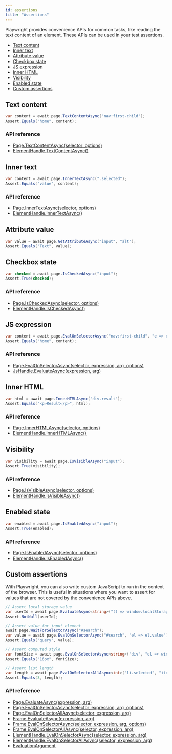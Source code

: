```yaml
---
id: assertions
title: "Assertions"
---
```


Playwright provides convenience APIs for common tasks, like reading the text content of an element. These APIs can be used in your test assertions.

- [Text content](#text-content)
- [Inner text](#inner-text)
- [Attribute value](#attribute-value)
- [Checkbox state](#checkbox-state)
- [JS expression](#js-expression)
- [Inner HTML](#inner-html)
- [Visibility](#visibility)
- [Enabled state](#enabled-state)
- [Custom assertions](#custom-assertions)

## Text content

```csharp
var content = await page.TextContentAsync("nav:first-child");
Assert.Equals("home", content);
```

### API reference
- [Page.TextContentAsync(selector, options)](./api/class-page.mdx#page-text-content)
- [ElementHandle.TextContentAsync()](./api/class-elementhandle.mdx#element-handle-text-content)

## Inner text

```csharp
var content = await page.InnerTextAsync(".selected");
Assert.Equals("value", content);
```

### API reference
- [Page.InnerTextAsync(selector, options)](./api/class-page.mdx#page-inner-text)
- [ElementHandle.InnerTextAsync()](./api/class-elementhandle.mdx#element-handle-inner-text)

## Attribute value

```csharp
var value = await page.GetAttributeAsync("input", "alt");
Assert.Equals("Text", value);
```

## Checkbox state

```csharp
var checked = await page.IsCheckedAsync("input");
Assert.True(checked);
```

### API reference
- [Page.IsCheckedAsync(selector, options)](./api/class-page.mdx#page-is-checked)
- [ElementHandle.IsCheckedAsync()](./api/class-elementhandle.mdx#element-handle-is-checked)

## JS expression

```csharp
var content = await page.EvalOnSelectorAsync("nav:first-child", "e => e.textContent");
Assert.Equals("home", content);
```

### API reference
- [Page.EvalOnSelectorAsync(selector, expression, arg, options)](./api/class-page.mdx#page-eval-on-selector)
- [JsHandle.EvaluateAsync(expression, arg)](./api/class-jshandle.mdx#js-handle-evaluate)

## Inner HTML

```csharp
var html = await page.InnerHTMLAsync("div.result");
Assert.Equals("<p>Result</p>", html);
```

### API reference
- [Page.InnerHTMLAsync(selector, options)](./api/class-page.mdx#page-inner-html)
- [ElementHandle.InnerHTMLAsync()](./api/class-elementhandle.mdx#element-handle-inner-html)

## Visibility

```csharp
var visibility = await page.IsVisibleAsync("input");
Assert.True(visibility);
```

### API reference
- [Page.IsVisibleAsync(selector, options)](./api/class-page.mdx#page-is-visible)
- [ElementHandle.IsVisibleAsync()](./api/class-elementhandle.mdx#element-handle-is-visible)

## Enabled state

```csharp
var enabled = await page.IsEnabledAsync("input");
Assert.True(enabled);
```

### API reference
- [Page.IsEnabledAsync(selector, options)](./api/class-page.mdx#page-is-enabled)
- [ElementHandle.IsEnabledAsync()](./api/class-elementhandle.mdx#element-handle-is-enabled)

## Custom assertions

With Playwright, you can also write custom JavaScript to run in the context of the browser. This is useful in situations where you want to assert for values that are not covered by the convenience APIs above.

```csharp
// Assert local storage value
var userId = await page.EvaluateAsync<string>("() => window.localStorage.getItem('userId')");
Assert.NotNull(userId);

// Assert value for input element
await page.WaitForSelectorAsync("#search");
var value = await page.EvalOnSelectorAsync("#search", "el => el.value");
Assert.Equals("query", value);

// Assert computed style
var fontSize = await page.EvalOnSelectorAsync<string>("div", "el => window.getComputedStyle(el).fontSize");
Assert.Equals("16px", fontSize);

// Assert list length
var length = await page.EvalOnSelectorAllAsync<int>("li.selected", "items => items.length");
Assert.Equals(3, length);
```

### API reference
- [Page.EvaluateAsync(expression, arg)](./api/class-page.mdx#page-evaluate)
- [Page.EvalOnSelectorAsync(selector, expression, arg, options)](./api/class-page.mdx#page-eval-on-selector)
- [Page.EvalOnSelectorAllAsync(selector, expression, arg)](./api/class-page.mdx#page-eval-on-selector-all)
- [Frame.EvaluateAsync(expression, arg)](./api/class-frame.mdx#frame-evaluate)
- [Frame.EvalOnSelectorAsync(selector, expression, arg, options)](./api/class-frame.mdx#frame-eval-on-selector)
- [Frame.EvalOnSelectorAllAsync(selector, expression, arg)](./api/class-frame.mdx#frame-eval-on-selector-all)
- [ElementHandle.EvalOnSelectorAsync(selector, expression, arg)](./api/class-elementhandle.mdx#element-handle-eval-on-selector)
- [ElementHandle.EvalOnSelectorAllAsync(selector, expression, arg)](./api/class-elementhandle.mdx#element-handle-eval-on-selector-all)
- [EvaluationArgument]

[Accessibility]: ./api/class-accessibility.mdx "Accessibility"
[Browser]: ./api/class-browser.mdx "Browser"
[BrowserContext]: ./api/class-browsercontext.mdx "BrowserContext"
[BrowserType]: ./api/class-browsertype.mdx "BrowserType"
[ConsoleMessage]: ./api/class-consolemessage.mdx "ConsoleMessage"
[Dialog]: ./api/class-dialog.mdx "Dialog"
[Download]: ./api/class-download.mdx "Download"
[ElementHandle]: ./api/class-elementhandle.mdx "ElementHandle"
[FileChooser]: ./api/class-filechooser.mdx "FileChooser"
[Frame]: ./api/class-frame.mdx "Frame"
[JSHandle]: ./api/class-jshandle.mdx "JSHandle"
[Keyboard]: ./api/class-keyboard.mdx "Keyboard"
[Locator]: ./api/class-locator.mdx "Locator"
[Mouse]: ./api/class-mouse.mdx "Mouse"
[Page]: ./api/class-page.mdx "Page"
[Playwright]: ./api/class-playwright.mdx "Playwright"
[Request]: ./api/class-request.mdx "Request"
[Response]: ./api/class-response.mdx "Response"
[Route]: ./api/class-route.mdx "Route"
[Selectors]: ./api/class-selectors.mdx "Selectors"
[TimeoutError]: ./api/class-timeouterror.mdx "TimeoutError"
[Touchscreen]: ./api/class-touchscreen.mdx "Touchscreen"
[Tracing]: ./api/class-tracing.mdx "Tracing"
[Video]: ./api/class-video.mdx "Video"
[WebSocket]: ./api/class-websocket.mdx "WebSocket"
[WebSocketFrame]: ./api/class-websocketframe.mdx "WebSocketFrame"
[Worker]: ./api/class-worker.mdx "Worker"
[Element]: https://developer.mozilla.org/en-US/docs/Web/API/element "Element"
[EvaluationArgument]: ./core-concepts.mdx#evaluation-argument "EvaluationArgument"
[Promise]: https://developer.mozilla.org/en-US/docs/Web/JavaScript/Reference/Global_Objects/Promise "Promise"
[iterator]: https://developer.mozilla.org/en-US/docs/Web/JavaScript/Reference/Iteration_protocols "Iterator"
[origin]: https://developer.mozilla.org/en-US/docs/Glossary/Origin "Origin"
[selector]: https://developer.mozilla.org/en-US/docs/Web/CSS/CSS_Selectors "selector"
[Serializable]: https://developer.mozilla.org/en-US/docs/Web/JavaScript/Reference/Global_Objects/JSON/stringify#Description "Serializable"
[UIEvent.detail]: https://developer.mozilla.org/en-US/docs/Web/API/UIEvent/detail "UIEvent.detail"
[UnixTime]: https://en.wikipedia.org/wiki/Unix_time "Unix Time"
[xpath]: https://developer.mozilla.org/en-US/docs/Web/XPath "xpath"

[bool]: https://docs.microsoft.com/en-us/dotnet/api/system.boolean "bool"
[double]: https://docs.microsoft.com/en-us/dotnet/api/system.double "double"
[byte]: https://docs.microsoft.com/en-us/dotnet/api/system.byte "byte"
[int]: https://docs.microsoft.com/en-us/dotnet/api/system.int32 "int"
[void]: https://docs.microsoft.com/en-us/dotnet/csharp/language-reference/builtin-types/void "void"
[string]: https://docs.microsoft.com/en-us/dotnet/api/system.string "string"
[URL]: https://nodejs.org/api/url.html "URL"
[Regex]: https://docs.microsoft.com/en-us/dotnet/api/system.text.regularexpressions.regex "Regex"

[Action]: https://docs.microsoft.com/en-us/dotnet/api/system.action-1 "Action"
[Func]: https://docs.microsoft.com/en-us/dotnet/api/system.func-2 "Func"
[IEnumerable]: https://docs.microsoft.com/en-us/dotnet/api/system.collections.ienumerable "IEnumerable"
[IDictionary]: https://docs.microsoft.com/en-us/dotnet/api/system.collections.idictionary "IDictionary"
[Task]: https://docs.microsoft.com/en-us/dotnet/api/system.threading.tasks.task?view=net-5.0 "Task"
[IReadOnlyDictionary]: https://docs.microsoft.com/en-us/dotnet/api/system.collections.generic.ireadonlydictionary-2 "IReadOnlyDictionary"
[JsonElement]: https://docs.microsoft.com/en-us/dotnet/api/system.text.json.jsonelement "JsonElement"

[all available image tags]: https://mcr.microsoft.com/v2/playwright/tags/list "all available image tags"
[Docker Hub]: https://hub.docker.com/_/microsoft-playwright "Docker Hub"
[Dockerfile.focal]: https://github.com/microsoft/playwright/blob/master/utils/docker/Dockerfile.focal "Dockerfile.focal"
